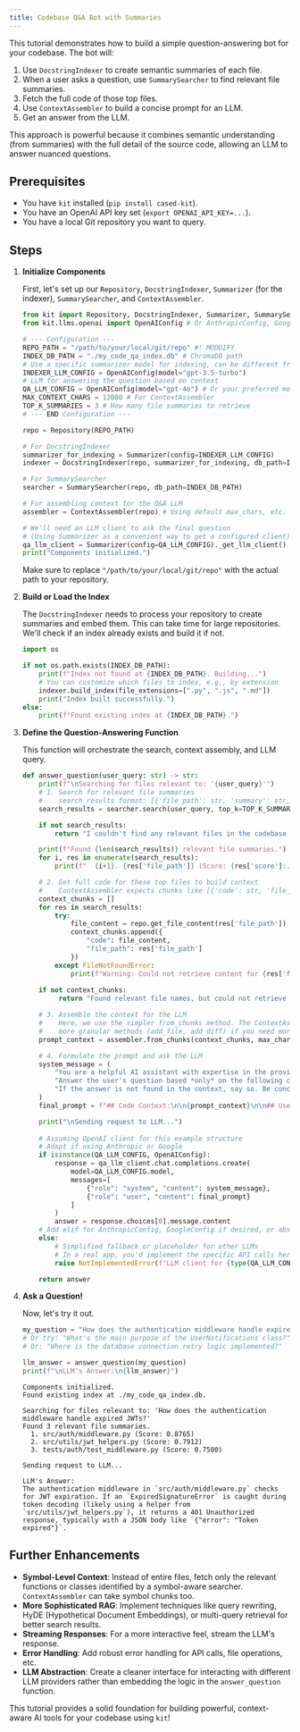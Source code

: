 ```yaml
---
title: Codebase Q&A Bot with Summaries
---
```



This tutorial demonstrates how to build a simple question-answering bot for your codebase. The bot will:

1.  Use `DocstringIndexer` to create semantic summaries of each file.
2.  When a user asks a question, use `SummarySearcher` to find relevant file summaries.
3.  Fetch the full code of those top files.
4.  Use `ContextAssembler` to build a concise prompt for an LLM.
5.  Get an answer from the LLM.

This approach is powerful because it combines semantic understanding (from summaries) with the full detail of the source code, allowing an LLM to answer nuanced questions.

## Prerequisites

*   You have `kit` installed (`pip install cased-kit`).
*   You have an OpenAI API key set (`export OPENAI_API_KEY=...`).
*   You have a local Git repository you want to query.

## Steps

<Steps>

1.  **Initialize Components**

    First, let's set up our `Repository`, `DocstringIndexer`, `Summarizer` (for the indexer), `SummarySearcher`, and `ContextAssembler`.

    ```python
    from kit import Repository, DocstringIndexer, Summarizer, SummarySearcher, ContextAssembler
    from kit.llms.openai import OpenAIConfig # Or AnthropicConfig, GoogleConfig

    # --- Configuration ---
    REPO_PATH = "/path/to/your/local/git/repo" #! MODDIFY
    INDEX_DB_PATH = "./my_code_qa_index.db" # ChromaDB path
    # Use a specific summarizer model for indexing, can be different from Q&A LLM
    INDEXER_LLM_CONFIG = OpenAIConfig(model="gpt-3.5-turbo")
    # LLM for answering the question based on context
    QA_LLM_CONFIG = OpenAIConfig(model="gpt-4o") # Or your preferred model
    MAX_CONTEXT_CHARS = 12000 # For ContextAssembler
    TOP_K_SUMMARIES = 3 # How many file summaries to retrieve
    # --- END Configuration ---

    repo = Repository(REPO_PATH)

    # For DocstringIndexer
    summarizer_for_indexing = Summarizer(config=INDEXER_LLM_CONFIG)
    indexer = DocstringIndexer(repo, summarizer_for_indexing, db_path=INDEX_DB_PATH)

    # For SummarySearcher
    searcher = SummarySearcher(repo, db_path=INDEX_DB_PATH)

    # For assembling context for the Q&A LLM
    assembler = ContextAssembler(repo) # Using default max_chars, etc.

    # We'll need an LLM client to ask the final question
    # (Using Summarizer as a convenient way to get a configured client)
    qa_llm_client = Summarizer(config=QA_LLM_CONFIG)._get_llm_client()
    print("Components initialized.")
    ```

    Make sure to replace `"/path/to/your/local/git/repo"` with the actual path to your repository.

2.  **Build or Load the Index**

    The `DocstringIndexer` needs to process your repository to create summaries and embed them. This can take time for large repositories. We'll check if an index already exists and build it if not.

    ```python
    import os

    if not os.path.exists(INDEX_DB_PATH):
        print(f"Index not found at {INDEX_DB_PATH}. Building...")
        # You can customize which files to index, e.g., by extension
        indexer.build_index(file_extensions=[".py", ".js", ".md"])
        print("Index built successfully.")
    else:
        print(f"Found existing index at {INDEX_DB_PATH}.")
    ```

3.  **Define the Question-Answering Function**

    This function will orchestrate the search, context assembly, and LLM query.

    ```python
    def answer_question(user_query: str) -> str:
        print(f"\nSearching for files relevant to: '{user_query}'")
        # 1. Search for relevant file summaries
        #    search_results format: [{'file_path': str, 'summary': str, 'score': float}, ...]
        search_results = searcher.search(user_query, top_k=TOP_K_SUMMARIES)

        if not search_results:
            return "I couldn't find any relevant files in the codebase to answer your question."

        print(f"Found {len(search_results)} relevant file summaries.")
        for i, res in enumerate(search_results):
            print(f"  {i+1}. {res['file_path']} (Score: {res['score']:.4f})")

        # 2. Get full code for these top files to build context
        #    ContextAssembler expects chunks like [{'code': str, 'file_path': str}, ...]
        context_chunks = []
        for res in search_results:
            try:
                file_content = repo.get_file_content(res['file_path'])
                context_chunks.append({
                    "code": file_content,
                    "file_path": res['file_path']
                })
            except FileNotFoundError:
                print(f"Warning: Could not retrieve content for {res['file_path']}")
        
        if not context_chunks:
             return "Found relevant file names, but could not retrieve their content."

        # 3. Assemble the context for the LLM
        #    Here, we use the simpler from_chunks method. The ContextAssembler class has
        #    more granular methods (add_file, add_diff) if you need more control.
        prompt_context = assembler.from_chunks(context_chunks, max_chars=MAX_CONTEXT_CHARS)

        # 4. Formulate the prompt and ask the LLM
        system_message = (
            "You are a helpful AI assistant with expertise in the provided codebase. "
            "Answer the user's question based *only* on the following code context. "
            "If the answer is not found in the context, say so. Be concise."
        )
        final_prompt = f"## Code Context:\n\n{prompt_context}\n\n## User Question:\n\n{user_query}\n\n## Answer:"

        print("\nSending request to LLM...")
        
        # Assuming OpenAI client for this example structure
        # Adapt if using Anthropic or Google
        if isinstance(QA_LLM_CONFIG, OpenAIConfig):
            response = qa_llm_client.chat.completions.create(
                model=QA_LLM_CONFIG.model,
                messages=[
                    {"role": "system", "content": system_message},
                    {"role": "user", "content": final_prompt}
                ]
            )
            answer = response.choices[0].message.content
        # Add elif for AnthropicConfig, GoogleConfig if desired, or abstract further
        else:
            # Simplified fallback or placeholder for other LLMs
            # In a real app, you'd implement the specific API calls here
            raise NotImplementedError(f"LLM client for {type(QA_LLM_CONFIG)} not fully implemented in this example.")

        return answer
    ```

4.  **Ask a Question!**

    Now, let's try it out.

    ```python
    my_question = "How does the authentication middleware handle expired JWTs?"
    # Or try: "What's the main purpose of the UserNotifications class?"
    # Or: "Where is the database connection retry logic implemented?"

    llm_answer = answer_question(my_question)
    print(f"\nLLM's Answer:\n{llm_answer}")
    ```

    ```text title="Example Output (will vary based on your repo & LLM)"
    Components initialized.
    Found existing index at ./my_code_qa_index.db.

    Searching for files relevant to: 'How does the authentication middleware handle expired JWTs?'
    Found 3 relevant file summaries.
      1. src/auth/middleware.py (Score: 0.8765)
      2. src/utils/jwt_helpers.py (Score: 0.7912)
      3. tests/auth/test_middleware.py (Score: 0.7500)

    Sending request to LLM...

    LLM's Answer:
    The authentication middleware in `src/auth/middleware.py` checks for JWT expiration. If an `ExpiredSignatureError` is caught during token decoding (likely using a helper from `src/utils/jwt_helpers.py`), it returns a 401 Unauthorized response, typically with a JSON body like `{"error": "Token expired"}`.
    ```

</Steps>

## Further Enhancements

*   **Symbol-Level Context**: Instead of entire files, fetch only the relevant functions or classes identified by a symbol-aware searcher. `ContextAssembler` can take symbol chunks too.
*   **More Sophisticated RAG**: Implement techniques like query rewriting, HyDE (Hypothetical Document Embeddings), or multi-query retrieval for better search results.
*   **Streaming Responses**: For a more interactive feel, stream the LLM's response.
*   **Error Handling**: Add robust error handling for API calls, file operations, etc.
*   **LLM Abstraction**: Create a cleaner interface for interacting with different LLM providers rather than embedding the logic in the `answer_question` function.

This tutorial provides a solid foundation for building powerful, context-aware AI tools for your codebase using `kit`!
